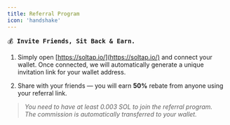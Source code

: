 ```yaml
---
title: Referral Program
icon: 'handshake'
---
```


<kbd>💰 **Invite Friends, Sit Back & Earn.**</kbd>

1. Simply open [https://soltap.io/](https://soltap.io/) and connect your wallet. Once connected, we will automatically generate a unique invitation link for your wallet address.

2. Share with your friends — you will earn **50%** rebate from anyone using your referral link.

> *You need to have at least 0.003 SOL to join the referral program.*  
> *The commission is automatically transferred to your wallet.*
